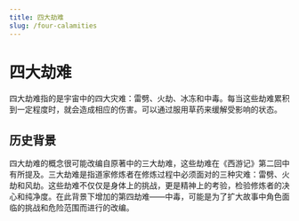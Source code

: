 ```yaml
---
title: 四大劫难
slug: /four-calamities
---
```


# 四大劫难

四大劫难指的是宇宙中的四大灾难：雷劈、火劫、冰冻和中毒。每当这些劫难累积到一定程度时，就会造成相应的伤害。可以通过服用草药来缓解受影响的状态。

## 历史背景

四大劫难的概念很可能改编自原著中的三大劫难，这些劫难在《西游记》第二回中有所提及。三大劫难是指道家修炼者在修炼过程中必须面对的三种灾难：雷劈、火劫和风劫。这些劫难不仅仅是身体上的挑战，更是精神上的考验，检验修炼者的决心和纯净度。在此背景下增加的第四劫难——中毒，可能是为了扩大故事中角色面临的挑战和危险范围而进行的改编。